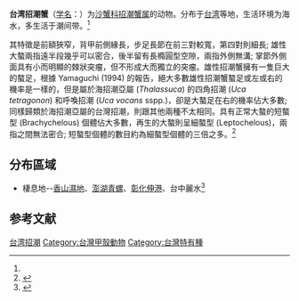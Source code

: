 {{speciesbox
| status = 
| status_system = 
| image = Specimens of Uca formosensis.JPG
| genus = Uca
| species = formosensis
| authority = (Rathbun, 1921)<ref name='id11932'>{{cite web| url =http://www.bioinfo.cn/db05/BjdwSpecies.php?action=view&id=11932| title =台湾招潮| work =《中国动物物种编目数据库》| publisher =中国科学院微生物研究所| author =中国科学院动物研究所| accessdate =2009-04-28| deadurl =yes| archiveurl =https://web.archive.org/web/20160305072608/http://www.bioinfo.cn/db05/BjdwSpecies.php?action=view&id=11932| archivedate =2016-03-05}}</ref>
}}

'''台湾招潮蟹'''（[[学名|学名]]：{{lang|la|''Uca formosensis''}}）为[[沙蟹科|沙蟹科]][[招潮蟹属|招潮蟹属]]的动物。分布于[[台湾|台湾]]等地，生活环境为海水，多生活于潮间带。<ref name='id11932'/>

其特徵是前額狹窄，背甲前側緣長，步足長節在前三對較寬，第四對則細長; 雄性大螯兩指遠半段幾乎可以密合，後半留有長橢圓型空隙，兩指外側無溝; 掌節外側面具有小而明顯的棘狀突瘤，但不形成大而獨立的突瘤。雄性招潮蟹擁有一隻巨大的螯足，根據 Yamaguchi (1994) 的報告，絕大多數雄性招潮蟹螯足或左或右的機率是一樣的，但是屬於海招潮亞屬 (''Thalassuca'') 的四角招潮 (''Uca tetragonon'') 和呼喚招潮 (''Uca vocans'' sspp.)，卻是大螯足在右的機率佔大多數; 同樣歸類於海招潮亞屬的台灣招潮，則跟其他兩種不太相同。具有正常大螯的短螯型 (Brachychelous) 個體佔大多數，再生的大螯則呈細螯型 (Leptochelous)，兩指之間無法密合; 短螯型個體的數目約為細螯型個體的三倍之多。<ref>{{Cite web|url=http://web.nchu.edu.tw/~htshih/uca/tw_nat/morph.htm|title=台灣招潮的形態特徵|accessdate=2018-06-06|author=|date=2008|publisher=|archive-date=2019-05-02|archive-url=https://web.archive.org/web/20190502211457/http://web.nchu.edu.tw/~htshih/uca/tw_nat/morph.htm|dead-url=no}}</ref> 

==分布區域==
*棲息地--[[香山濕地|香山濕地]]、[[澎湖青螺|澎湖青螺]]、[[彰化伸港|彰化伸港]]、台中麗水<ref>{{Cite web|url=http://e-info.org.tw/node/13245|title=當最後一隻台灣招潮蟹在澎湖消失|accessdate=2018-06-06|author=施習德|date=2006-08-21|publisher=|archive-date=2019-10-23|archive-url=https://web.archive.org/web/20191023131525/https://e-info.org.tw/node/13245|dead-url=no}}</ref>

== 参考文献 ==
{{Wikispecies|Uca formosensis}}
{{Commons category|Uca formosensis}}
{{reflist}}

{{Taxonbar}}

[[Category:招潮属|台湾招潮]]
[[Category:台灣甲殼動物|Category:台灣甲殼動物]]
[[Category:台灣特有種|Category:台灣特有種]]


{{螃蟹小作品}}